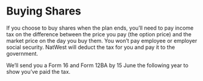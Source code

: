 # Buying Shares

If you choose to buy shares when the plan ends, you’ll need to pay income tax on the difference between the price you pay (the option price) and the market price on the day you buy them. You won’t pay employee or employer social security. NatWest will deduct the tax for you and pay it to the government.

We’ll send you a Form 16 and Form 12BA by 15 June the following year to show you’ve paid the tax.